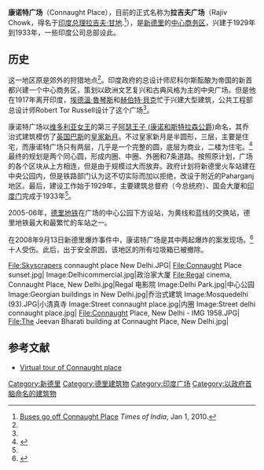 {{Infobox Indian jurisdiction
| type               = neighbourhood
| native_name        = 康诺特广场  
| district           = 新德里 
| state_name = 德里
| metro = <!-- for neighbourhoods/suburbs only -->
| latd = 28 |latm = 37 |lats = 58
| longd = 77|longm = 13 |longs = 11 
| skyline = Central Park, Connaught Place (view from Parikarma restaurant).jpg
| skyline_alt =
| skyline_caption = 中心公园和广场内圈
| area_total =
| area_magnitude =
| area_rank =
| area_total_cite =
| area_metro =
| area_metro_cite =
|parliament_const   = [[新德里|新德里]] 
|assembly_const     =  
|civic_agency       = 
|area_telephone     =  
|postal_code        = 110001 
}}
'''康诺特广场'''（Connaught Place），目前的正式名称为'''拉吉夫广场'''（Rajiv Chowk，得名于[[印度总理|印度总理]][[拉吉夫·甘地|拉吉夫·甘地]].<ref name=to>[https://web.archive.org/web/20100104105441/http://timesofindia.indiatimes.com/city/delhi/Buses-go-off-Connaught-Place/articleshow/5402271.cms Buses go off Connaught Place] ''Times of India'', Jan 1, 2010.</ref>），是[[新德里|新德里]]的[[中心商务区|中心商务区]]，兴建于1929年到1933年，一些印度公司总部设此。

==历史== 
这一地区原是郊外的狩猎地点<ref name="ht"/>。印度政府的总设计师尼科尔斯酝酿为帝国的新首都兴建一个中心商务区，策划以欧洲文艺复兴和古典风格为主的中央广场。但是他在1917年离开印度，[[埃德溫·魯琴斯|埃德溫·魯琴斯]]和[[赫伯特·貝克|赫伯特·貝克]]忙于兴建大型建筑，公共工程部总设计师Robert Tor Russell设计了这个广场<ref name="ht"/>。

康诺特广场以[[维多利亚女王|维多利亚女王]]的第三子[[阿瑟王子_(康诺和斯特拉森公爵)|阿瑟王子 (康诺和斯特拉森公爵)]]命名，其乔治式建筑模仿了[[英国|英国]][[巴斯|巴斯]]的[[皇家新月|皇家新月]]。不过皇家新月是半圆形，三层，主要是住宅，而康诺特广场只有两层，几乎是一个完整的圆，底层为商业，二楼为住宅。<ref name="ht">{{cite news|url=http://www.hindustantimes.com/CP-s-blueprint-Bath-s-Crescent/Article1-659739.aspx|title=CP's blueprint: Bath's Crescent|date=February 8, 2011|work=Hindustan Times|deadurl=yes|archiveurl=https://archive.is/20130103040022/http://www.hindustantimes.com/CP-s-blueprint-Bath-s-Crescent/Article1-659739.aspx|archivedate=2013年1月3日}}</ref>最终的规划是两个同心圆，形成内圈、中圈、外圈和7条道路。按照原计划，广场的各个区块从上方相连，但是由于规模过大而放弃。政府计划将新德里火车站建在中央公园内，但是铁路部门认为这不切实际而加以拒绝，改设于附近的Paharganj地区。最后，建设工作始于1929年，主要建筑总督府（今总统府）、国会大厦和[[印度门_(德里)|印度门]]完成于1933年<ref name="ht"/>。 

2005-06年，[[德里地铁|德里地铁]]在广场的中心公园下方设站，为黄线和蓝线的交换站，德里地铁最大和最繁忙的车站之一。

在2008年9月13日新德里爆炸事件中，康诺特广场是其中两起爆炸的案发现场。<ref>{{cite news
  | author = Henry Chu
  | title = At least 18 killed in series of blasts in Indian capital
  | publisher = Los Angeles Times
  | date = September 14, 2008
  | url = http://articles.latimes.com/2008/sep/14/world/fg-india14
  | accessdate = 2009-01-14
  | archive-date = 2012-09-25
  | archive-url = https://web.archive.org/web/20120925061850/http://articles.latimes.com/2008/sep/14/world/fg-india14
  | dead-url = no
  }}</ref> 十人受伤。此后，出于安全原因，该地区的所有垃圾箱已被撤除。

<gallery>
File:Skyscrapers connaught place New Delhi.JPG|
File:Connaught Place sunset.jpg|
Image:Delhicommercial.jpg|政治家大厦
File:Regal cinema, Connaught Place, New Delhi.jpg|Regal 电影院
Image:Delhi Park.jpg|中心公园
Image:Georgian buildings in New Delhi.jpg|乔治式建筑
Image:Mosquedelhi (93).JPG|小清真寺
Image:Street connaught place.jpg|内圈
Image:Street delhi connaught place.jpg|
File:Connaught Place, New Delhi - IMG 1958.JPG|
File:The Jeevan Bharati building at Connaught Place, New Delhi.jpg|
</gallery>

==参考文献==
{{reflist}}
{{Commonscat|Connaught Place, New Delhi|康诺特广场}}
*[https://web.archive.org/web/20110610100205/http://www.phototour.in/view#!/photo/197937 Virtual tour of Connaught place]

{{德里地标}}

[[Category:新德里|Category:新德里]]
[[Category:德里建筑物|Category:德里建筑物]]
[[Category:印度广场|Category:印度广场]]
[[Category:以政府首脑命名的建筑物|Category:以政府首脑命名的建筑物]]